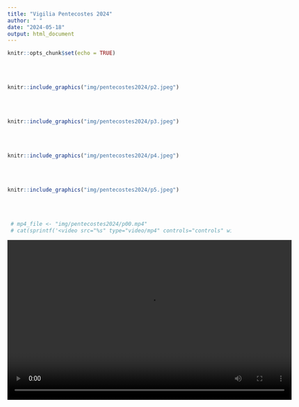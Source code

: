 ```yaml
---
title: "Vigilia Pentecostes 2024"
author: " "
date: "2024-05-18"
output: html_document
---
```


```r
knitr::opts_chunk$set(echo = TRUE)
```

</br></br>


```r
knitr::include_graphics("img/pentecostes2024/p2.jpeg")
```

</br></br>


```r
knitr::include_graphics("img/pentecostes2024/p3.jpeg")
```

</br></br>


```r
knitr::include_graphics("img/pentecostes2024/p4.jpeg")
```

</br></br>


```r
knitr::include_graphics("img/pentecostes2024/p5.jpeg")
```
</br></br>

```r
 # mp4_file <- "img/pentecostes2024/p00.mp4"
 # cat(sprintf('<video src="%s" type="video/mp4" controls="controls" width="640" height="360"></video>', mp4_file))
```

<center>
<video src="img/pentecostes2024/p11.mp4" type="video/mp4" controls="controls" width="640" height="360"></video>
</center>

